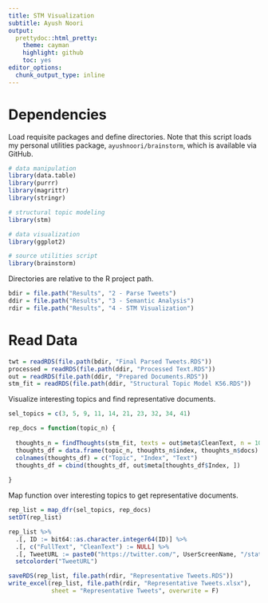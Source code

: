 ```yaml
---
title: STM Visualization
subtitle: Ayush Noori
output:
  prettydoc::html_pretty:
    theme: cayman
    highlight: github
    toc: yes
editor_options: 
  chunk_output_type: inline
---
```


# Dependencies

Load requisite packages and define directories. Note that this script loads my personal utilities package, `ayushnoori/brainstorm`, which is available via GitHub.

```r

# data manipulation
library(data.table)
library(purrr)
library(magrittr)
library(stringr)

# structural topic modeling
library(stm)

# data visualization
library(ggplot2)

# source utilities script
library(brainstorm)

```

Directories are relative to the R project path.

```r

bdir = file.path("Results", "2 - Parse Tweets")
ddir = file.path("Results", "3 - Semantic Analysis")
rdir = file.path("Results", "4 - STM Visualization")

```

# Read Data

```r

twt = readRDS(file.path(bdir, "Final Parsed Tweets.RDS"))
processed = readRDS(file.path(ddir, "Processed Text.RDS"))
out = readRDS(file.path(ddir, "Prepared Documents.RDS"))
stm_fit = readRDS(file.path(ddir, "Structural Topic Model K56.RDS"))

```

Visualize interesting topics and find representative documents.

```r

sel_topics = c(3, 5, 9, 11, 14, 21, 23, 32, 34, 41)

rep_docs = function(topic_n) {
  
  thoughts_n = findThoughts(stm_fit, texts = out$meta$CleanText, n = 100, topics = topic_n)
  thoughts_df = data.frame(topic_n, thoughts_n$index, thoughts_n$docs)
  colnames(thoughts_df) = c("Topic", "Index", "Text")
  thoughts_df = cbind(thoughts_df, out$meta[thoughts_df$Index, ])
  
}

```

Map function over interesting topics to get representative documents.

```r

rep_list = map_dfr(sel_topics, rep_docs)
setDT(rep_list)

rep_list %>%
  .[, ID := bit64::as.character.integer64(ID)] %>%
  .[, c("FullText", "CleanText") := NULL] %>%
  .[, TweetURL := paste0("https://twitter.com/", UserScreenName, "/status/", ID)] %>%
  setcolorder("TweetURL")

saveRDS(rep_list, file.path(rdir, "Representative Tweets.RDS"))
write_excel(rep_list, file.path(rdir, "Representative Tweets.xlsx"),
            sheet = "Representative Tweets", overwrite = F)

```
